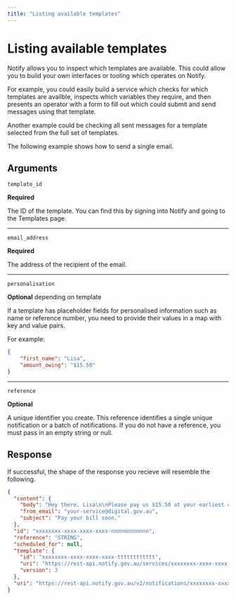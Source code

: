 ```yaml
---
title: "Listing available templates"
---
```



# Listing available templates

Notify allows you to inspect which templates are available. This could allow you
to build your own interfaces or tooling which operates on Notify.

For example, you could easily build a service which checks for which templates are
availble, inspects which variables they require, and then presents an operator
with a form to fill out which could submit and send messages using that
template.

Another example could be checking all sent messages for a template selected from
the full set of templates.


The following example shows how to send a single email.

<Examples path="listing-templates"/>

## Arguments

`template_id`

**Required**

The ID of the template. You can find this by signing into Notify and
going to the Templates page.

---


`email_address`

**Required**

The address of the recipient of the email.

---


`personalisation`

**Optional** depending on template

If a template has placeholder fields for personalised information such as name
or reference number, you need to provide their values in a map with key
and value pairs.

For example:

```json
{
    "first_name": "Lisa",
    "amount_owing": "$15.50"
}
```

---

`reference`

**Optional**

A unique identifier you create. This reference identifies a single unique notification or a batch of notifications. If you do not have a reference, you must pass in an empty string or null.

## Response

If successful, the shape of the response you recieve will resemble the
following.


```json
{
  "content": {
    "body": "Hey there. Lisa\n\nPlease pay us $15.50 at your earliest convenience.\n", 
    "from_email": "your-service@digital.gov.au", 
    "subject": "Pay your bill soon."
  }, 
  "id": "xxxxxxxx-xxxx-xxxx-xxxx-nnnnnnnnnnnn",
  "reference": "STRING", 
  "scheduled_for": null, 
  "template": {
    "id": "xxxxxxxx-xxxx-xxxx-xxxx-tttttttttttt",
    "uri": "https://rest-api.notify.gov.au/services/xxxxxxxx-xxxx-xxxx-xxxx-ssssssssssss/templates/xxxxxxxx-xxxx-xxxx-xxxx-tttttttttttt",
    "version": 3
  }, 
  "uri": "https://rest-api.notify.gov.au/v2/notifications/xxxxxxxx-xxxx-xxxx-xxxx-nnnnnnnnnnnn"
}
```
